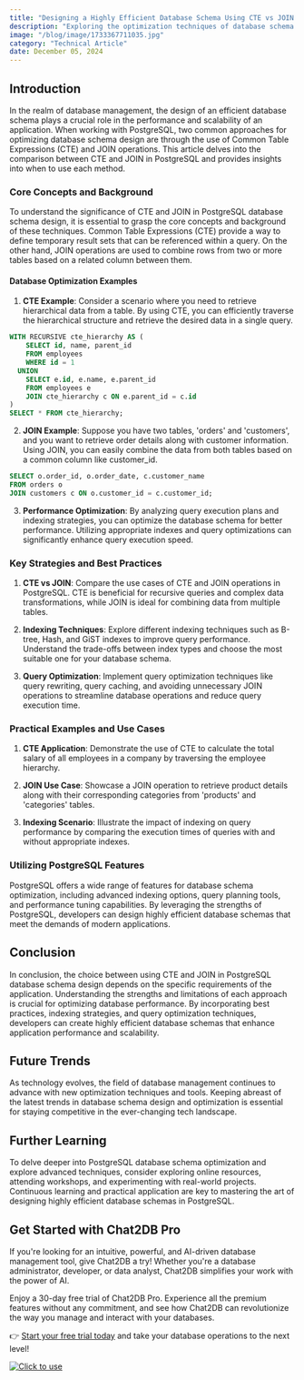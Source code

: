 ```yaml
---
title: "Designing a Highly Efficient Database Schema Using CTE vs JOIN in PostgreSQL"
description: "Exploring the optimization techniques of database schema design in PostgreSQL using Common Table Expressions (CTE) and JOIN operations."
image: "/blog/image/1733367711035.jpg"
category: "Technical Article"
date: December 05, 2024
---
```


## Introduction

In the realm of database management, the design of an efficient database schema plays a crucial role in the performance and scalability of an application. When working with PostgreSQL, two common approaches for optimizing database schema design are through the use of Common Table Expressions (CTE) and JOIN operations. This article delves into the comparison between CTE and JOIN in PostgreSQL and provides insights into when to use each method.

### Core Concepts and Background

To understand the significance of CTE and JOIN in PostgreSQL database schema design, it is essential to grasp the core concepts and background of these techniques. Common Table Expressions (CTE) provide a way to define temporary result sets that can be referenced within a query. On the other hand, JOIN operations are used to combine rows from two or more tables based on a related column between them.

#### Database Optimization Examples

1. **CTE Example**: Consider a scenario where you need to retrieve hierarchical data from a table. By using CTE, you can efficiently traverse the hierarchical structure and retrieve the desired data in a single query.

```sql
WITH RECURSIVE cte_hierarchy AS (
    SELECT id, name, parent_id
    FROM employees
    WHERE id = 1
  UNION
    SELECT e.id, e.name, e.parent_id
    FROM employees e
    JOIN cte_hierarchy c ON e.parent_id = c.id
)
SELECT * FROM cte_hierarchy;
```

2. **JOIN Example**: Suppose you have two tables, 'orders' and 'customers', and you want to retrieve order details along with customer information. Using JOIN, you can easily combine the data from both tables based on a common column like customer_id.

```sql
SELECT o.order_id, o.order_date, c.customer_name
FROM orders o
JOIN customers c ON o.customer_id = c.customer_id;
```

3. **Performance Optimization**: By analyzing query execution plans and indexing strategies, you can optimize the database schema for better performance. Utilizing appropriate indexes and query optimizations can significantly enhance query execution speed.

### Key Strategies and Best Practices

1. **CTE vs JOIN**: Compare the use cases of CTE and JOIN operations in PostgreSQL. CTE is beneficial for recursive queries and complex data transformations, while JOIN is ideal for combining data from multiple tables.

2. **Indexing Techniques**: Explore different indexing techniques such as B-tree, Hash, and GiST indexes to improve query performance. Understand the trade-offs between index types and choose the most suitable one for your database schema.

3. **Query Optimization**: Implement query optimization techniques like query rewriting, query caching, and avoiding unnecessary JOIN operations to streamline database operations and reduce query execution time.

### Practical Examples and Use Cases

1. **CTE Application**: Demonstrate the use of CTE to calculate the total salary of all employees in a company by traversing the employee hierarchy.

2. **JOIN Use Case**: Showcase a JOIN operation to retrieve product details along with their corresponding categories from 'products' and 'categories' tables.

3. **Indexing Scenario**: Illustrate the impact of indexing on query performance by comparing the execution times of queries with and without appropriate indexes.

### Utilizing PostgreSQL Features

PostgreSQL offers a wide range of features for database schema optimization, including advanced indexing options, query planning tools, and performance tuning capabilities. By leveraging the strengths of PostgreSQL, developers can design highly efficient database schemas that meet the demands of modern applications.

## Conclusion

In conclusion, the choice between using CTE and JOIN in PostgreSQL database schema design depends on the specific requirements of the application. Understanding the strengths and limitations of each approach is crucial for optimizing database performance. By incorporating best practices, indexing strategies, and query optimization techniques, developers can create highly efficient database schemas that enhance application performance and scalability.

## Future Trends

As technology evolves, the field of database management continues to advance with new optimization techniques and tools. Keeping abreast of the latest trends in database schema design and optimization is essential for staying competitive in the ever-changing tech landscape.

## Further Learning

To delve deeper into PostgreSQL database schema optimization and explore advanced techniques, consider exploring online resources, attending workshops, and experimenting with real-world projects. Continuous learning and practical application are key to mastering the art of designing highly efficient database schemas in PostgreSQL.

## Get Started with Chat2DB Pro

If you're looking for an intuitive, powerful, and AI-driven database management tool, give Chat2DB a try! Whether you're a database administrator, developer, or data analyst, Chat2DB simplifies your work with the power of AI.

Enjoy a 30-day free trial of Chat2DB Pro. Experience all the premium features without any commitment, and see how Chat2DB can revolutionize the way you manage and interact with your databases.

👉 [Start your free trial today](https://chat2db.ai/pricing) and take your database operations to the next level!


[![Click to use](/image/blog/bg/chat2db.jpg)](https://app.chat2db-ai.com/)
